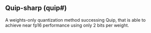## Quip-sharp (quip#)

A weights-only quantization method successing Quip, that is able to achieve near fp16 performance using only 2 bits per weight.